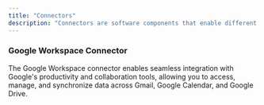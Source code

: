 ```yaml
---
title: "Connectors"
description: "Connectors are software components that enable different applications, systems, or platforms to communicate and share data with each other."
---
```


### Google Workspace Connector

The Google Workspace connector enables seamless integration with Google's productivity and collaboration tools, allowing you to access, manage, and synchronize data across Gmail, Google Calendar, and Google Drive.
